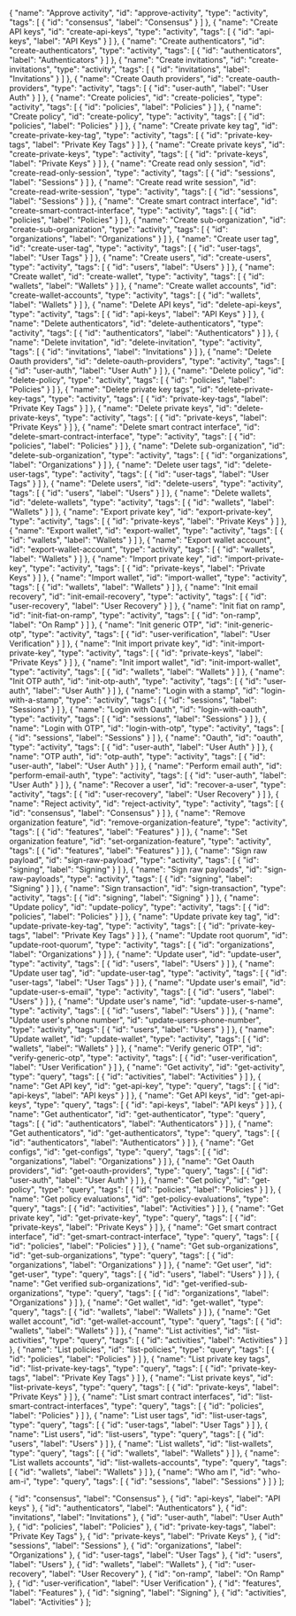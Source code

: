   {
    "name": "Approve activity",
    "id": "approve-activity",
    "type": "activity",
    "tags": [
      {
        "id": "consensus",
        "label": "Consensus"
      }
    ]
  },
  {
    "name": "Create API keys",
    "id": "create-api-keys",
    "type": "activity",
    "tags": [
      {
        "id": "api-keys",
        "label": "API Keys"
      }
    ]
  },
  {
    "name": "Create authenticators",
    "id": "create-authenticators",
    "type": "activity",
    "tags": [
      {
        "id": "authenticators",
        "label": "Authenticators"
      }
    ]
  },
  {
    "name": "Create invitations",
    "id": "create-invitations",
    "type": "activity",
    "tags": [
      {
        "id": "invitations",
        "label": "Invitations"
      }
    ]
  },
  {
    "name": "Create Oauth providers",
    "id": "create-oauth-providers",
    "type": "activity",
    "tags": [
      {
        "id": "user-auth",
        "label": "User Auth"
      }
    ]
  },
  {
    "name": "Create policies",
    "id": "create-policies",
    "type": "activity",
    "tags": [
      {
        "id": "policies",
        "label": "Policies"
      }
    ]
  },
  {
    "name": "Create policy",
    "id": "create-policy",
    "type": "activity",
    "tags": [
      {
        "id": "policies",
        "label": "Policies"
      }
    ]
  },
  {
    "name": "Create private key tag",
    "id": "create-private-key-tag",
    "type": "activity",
    "tags": [
      {
        "id": "private-key-tags",
        "label": "Private Key Tags"
      }
    ]
  },
  {
    "name": "Create private keys",
    "id": "create-private-keys",
    "type": "activity",
    "tags": [
      {
        "id": "private-keys",
        "label": "Private Keys"
      }
    ]
  },
  {
    "name": "Create read only session",
    "id": "create-read-only-session",
    "type": "activity",
    "tags": [
      {
        "id": "sessions",
        "label": "Sessions"
      }
    ]
  },
  {
    "name": "Create read write session",
    "id": "create-read-write-session",
    "type": "activity",
    "tags": [
      {
        "id": "sessions",
        "label": "Sessions"
      }
    ]
  },
  {
    "name": "Create smart contract interface",
    "id": "create-smart-contract-interface",
    "type": "activity",
    "tags": [
      {
        "id": "policies",
        "label": "Policies"
      }
    ]
  },
  {
    "name": "Create sub-organization",
    "id": "create-sub-organization",
    "type": "activity",
    "tags": [
      {
        "id": "organizations",
        "label": "Organizations"
      }
    ]
  },
  {
    "name": "Create user tag",
    "id": "create-user-tag",
    "type": "activity",
    "tags": [
      {
        "id": "user-tags",
        "label": "User Tags"
      }
    ]
  },
  {
    "name": "Create users",
    "id": "create-users",
    "type": "activity",
    "tags": [
      {
        "id": "users",
        "label": "Users"
      }
    ]
  },
  {
    "name": "Create wallet",
    "id": "create-wallet",
    "type": "activity",
    "tags": [
      {
        "id": "wallets",
        "label": "Wallets"
      }
    ]
  },
  {
    "name": "Create wallet accounts",
    "id": "create-wallet-accounts",
    "type": "activity",
    "tags": [
      {
        "id": "wallets",
        "label": "Wallets"
      }
    ]
  },
  {
    "name": "Delete API keys",
    "id": "delete-api-keys",
    "type": "activity",
    "tags": [
      {
        "id": "api-keys",
        "label": "API Keys"
      }
    ]
  },
  {
    "name": "Delete authenticators",
    "id": "delete-authenticators",
    "type": "activity",
    "tags": [
      {
        "id": "authenticators",
        "label": "Authenticators"
      }
    ]
  },
  {
    "name": "Delete invitation",
    "id": "delete-invitation",
    "type": "activity",
    "tags": [
      {
        "id": "invitations",
        "label": "Invitations"
      }
    ]
  },
  {
    "name": "Delete Oauth providers",
    "id": "delete-oauth-providers",
    "type": "activity",
    "tags": [
      {
        "id": "user-auth",
        "label": "User Auth"
      }
    ]
  },
  {
    "name": "Delete policy",
    "id": "delete-policy",
    "type": "activity",
    "tags": [
      {
        "id": "policies",
        "label": "Policies"
      }
    ]
  },
  {
    "name": "Delete private key tags",
    "id": "delete-private-key-tags",
    "type": "activity",
    "tags": [
      {
        "id": "private-key-tags",
        "label": "Private Key Tags"
      }
    ]
  },
  {
    "name": "Delete private keys",
    "id": "delete-private-keys",
    "type": "activity",
    "tags": [
      {
        "id": "private-keys",
        "label": "Private Keys"
      }
    ]
  },
  {
    "name": "Delete smart contract interface",
    "id": "delete-smart-contract-interface",
    "type": "activity",
    "tags": [
      {
        "id": "policies",
        "label": "Policies"
      }
    ]
  },
  {
    "name": "Delete sub-organization",
    "id": "delete-sub-organization",
    "type": "activity",
    "tags": [
      {
        "id": "organizations",
        "label": "Organizations"
      }
    ]
  },
  {
    "name": "Delete user tags",
    "id": "delete-user-tags",
    "type": "activity",
    "tags": [
      {
        "id": "user-tags",
        "label": "User Tags"
      }
    ]
  },
  {
    "name": "Delete users",
    "id": "delete-users",
    "type": "activity",
    "tags": [
      {
        "id": "users",
        "label": "Users"
      }
    ]
  },
  {
    "name": "Delete wallets",
    "id": "delete-wallets",
    "type": "activity",
    "tags": [
      {
        "id": "wallets",
        "label": "Wallets"
      }
    ]
  },
  {
    "name": "Export private key",
    "id": "export-private-key",
    "type": "activity",
    "tags": [
      {
        "id": "private-keys",
        "label": "Private Keys"
      }
    ]
  },
  {
    "name": "Export wallet",
    "id": "export-wallet",
    "type": "activity",
    "tags": [
      {
        "id": "wallets",
        "label": "Wallets"
      }
    ]
  },
  {
    "name": "Export wallet account",
    "id": "export-wallet-account",
    "type": "activity",
    "tags": [
      {
        "id": "wallets",
        "label": "Wallets"
      }
    ]
  },
  {
    "name": "Import private key",
    "id": "import-private-key",
    "type": "activity",
    "tags": [
      {
        "id": "private-keys",
        "label": "Private Keys"
      }
    ]
  },
  {
    "name": "Import wallet",
    "id": "import-wallet",
    "type": "activity",
    "tags": [
      {
        "id": "wallets",
        "label": "Wallets"
      }
    ]
  },
  {
    "name": "Init email recovery",
    "id": "init-email-recovery",
    "type": "activity",
    "tags": [
      {
        "id": "user-recovery",
        "label": "User Recovery"
      }
    ]
  },
  {
    "name": "Init fiat on ramp",
    "id": "init-fiat-on-ramp",
    "type": "activity",
    "tags": [
      {
        "id": "on-ramp",
        "label": "On Ramp"
      }
    ]
  },
  {
    "name": "Init generic OTP",
    "id": "init-generic-otp",
    "type": "activity",
    "tags": [
      {
        "id": "user-verification",
        "label": "User Verification"
      }
    ]
  },
  {
    "name": "Init import private key",
    "id": "init-import-private-key",
    "type": "activity",
    "tags": [
      {
        "id": "private-keys",
        "label": "Private Keys"
      }
    ]
  },
  {
    "name": "Init import wallet",
    "id": "init-import-wallet",
    "type": "activity",
    "tags": [
      {
        "id": "wallets",
        "label": "Wallets"
      }
    ]
  },
  {
    "name": "Init OTP auth",
    "id": "init-otp-auth",
    "type": "activity",
    "tags": [
      {
        "id": "user-auth",
        "label": "User Auth"
      }
    ]
  },
  {
    "name": "Login with a stamp",
    "id": "login-with-a-stamp",
    "type": "activity",
    "tags": [
      {
        "id": "sessions",
        "label": "Sessions"
      }
    ]
  },
  {
    "name": "Login with Oauth",
    "id": "login-with-oauth",
    "type": "activity",
    "tags": [
      {
        "id": "sessions",
        "label": "Sessions"
      }
    ]
  },
  {
    "name": "Login with OTP",
    "id": "login-with-otp",
    "type": "activity",
    "tags": [
      {
        "id": "sessions",
        "label": "Sessions"
      }
    ]
  },
  {
    "name": "Oauth",
    "id": "oauth",
    "type": "activity",
    "tags": [
      {
        "id": "user-auth",
        "label": "User Auth"
      }
    ]
  },
  {
    "name": "OTP auth",
    "id": "otp-auth",
    "type": "activity",
    "tags": [
      {
        "id": "user-auth",
        "label": "User Auth"
      }
    ]
  },
  {
    "name": "Perform email auth",
    "id": "perform-email-auth",
    "type": "activity",
    "tags": [
      {
        "id": "user-auth",
        "label": "User Auth"
      }
    ]
  },
  {
    "name": "Recover a user",
    "id": "recover-a-user",
    "type": "activity",
    "tags": [
      {
        "id": "user-recovery",
        "label": "User Recovery"
      }
    ]
  },
  {
    "name": "Reject activity",
    "id": "reject-activity",
    "type": "activity",
    "tags": [
      {
        "id": "consensus",
        "label": "Consensus"
      }
    ]
  },
  {
    "name": "Remove organization feature",
    "id": "remove-organization-feature",
    "type": "activity",
    "tags": [
      {
        "id": "features",
        "label": "Features"
      }
    ]
  },
  {
    "name": "Set organization feature",
    "id": "set-organization-feature",
    "type": "activity",
    "tags": [
      {
        "id": "features",
        "label": "Features"
      }
    ]
  },
  {
    "name": "Sign raw payload",
    "id": "sign-raw-payload",
    "type": "activity",
    "tags": [
      {
        "id": "signing",
        "label": "Signing"
      }
    ]
  },
  {
    "name": "Sign raw payloads",
    "id": "sign-raw-payloads",
    "type": "activity",
    "tags": [
      {
        "id": "signing",
        "label": "Signing"
      }
    ]
  },
  {
    "name": "Sign transaction",
    "id": "sign-transaction",
    "type": "activity",
    "tags": [
      {
        "id": "signing",
        "label": "Signing"
      }
    ]
  },
  {
    "name": "Update policy",
    "id": "update-policy",
    "type": "activity",
    "tags": [
      {
        "id": "policies",
        "label": "Policies"
      }
    ]
  },
  {
    "name": "Update private key tag",
    "id": "update-private-key-tag",
    "type": "activity",
    "tags": [
      {
        "id": "private-key-tags",
        "label": "Private Key Tags"
      }
    ]
  },
  {
    "name": "Update root quorum",
    "id": "update-root-quorum",
    "type": "activity",
    "tags": [
      {
        "id": "organizations",
        "label": "Organizations"
      }
    ]
  },
  {
    "name": "Update user",
    "id": "update-user",
    "type": "activity",
    "tags": [
      {
        "id": "users",
        "label": "Users"
      }
    ]
  },
  {
    "name": "Update user tag",
    "id": "update-user-tag",
    "type": "activity",
    "tags": [
      {
        "id": "user-tags",
        "label": "User Tags"
      }
    ]
  },
  {
    "name": "Update user's email",
    "id": "update-user-s-email",
    "type": "activity",
    "tags": [
      {
        "id": "users",
        "label": "Users"
      }
    ]
  },
  {
    "name": "Update user's name",
    "id": "update-user-s-name",
    "type": "activity",
    "tags": [
      {
        "id": "users",
        "label": "Users"
      }
    ]
  },
  {
    "name": "Update user's phone number",
    "id": "update-users-phone-number",
    "type": "activity",
    "tags": [
      {
        "id": "users",
        "label": "Users"
      }
    ]
  },
  {
    "name": "Update wallet",
    "id": "update-wallet",
    "type": "activity",
    "tags": [
      {
        "id": "wallets",
        "label": "Wallets"
      }
    ]
  },
  {
    "name": "Verify generic OTP",
    "id": "verify-generic-otp",
    "type": "activity",
    "tags": [
      {
        "id": "user-verification",
        "label": "User Verification"
      }
    ]
  },
  {
    "name": "Get activity",
    "id": "get-activity",
    "type": "query",
    "tags": [
      {
        "id": "activities",
        "label": "Activities"
      }
    ]
  },
  {
    "name": "Get API key",
    "id": "get-api-key",
    "type": "query",
    "tags": [
      {
        "id": "api-keys",
        "label": "API keys"
      }
    ]
  },
  {
    "name": "Get API keys",
    "id": "get-api-keys",
    "type": "query",
    "tags": [
      {
        "id": "api-keys",
        "label": "API keys"
      }
    ]
  },
  {
    "name": "Get authenticator",
    "id": "get-authenticator",
    "type": "query",
    "tags": [
      {
        "id": "authenticators",
        "label": "Authenticators"
      }
    ]
  },
  {
    "name": "Get authenticators",
    "id": "get-authenticators",
    "type": "query",
    "tags": [
      {
        "id": "authenticators",
        "label": "Authenticators"
      }
    ]
  },
  {
    "name": "Get configs",
    "id": "get-configs",
    "type": "query",
    "tags": [
      {
        "id": "organizations",
        "label": "Organizations"
      }
    ]
  },
  {
    "name": "Get Oauth providers",
    "id": "get-oauth-providers",
    "type": "query",
    "tags": [
      {
        "id": "user-auth",
        "label": "User Auth"
      }
    ]
  },
  {
    "name": "Get policy",
    "id": "get-policy",
    "type": "query",
    "tags": [
      {
        "id": "policies",
        "label": "Policies"
      }
    ]
  },
  {
    "name": "Get policy evaluations",
    "id": "get-policy-evaluations",
    "type": "query",
    "tags": [
      {
        "id": "activities",
        "label": "Activities"
      }
    ]
  },
  {
    "name": "Get private key",
    "id": "get-private-key",
    "type": "query",
    "tags": [
      {
        "id": "private-keys",
        "label": "Private Keys"
      }
    ]
  },
  {
    "name": "Get smart contract interface",
    "id": "get-smart-contract-interface",
    "type": "query",
    "tags": [
      {
        "id": "policies",
        "label": "Policies"
      }
    ]
  },
  {
    "name": "Get sub-organizations",
    "id": "get-sub-organizations",
    "type": "query",
    "tags": [
      {
        "id": "organizations",
        "label": "Organizations"
      }
    ]
  },
  {
    "name": "Get user",
    "id": "get-user",
    "type": "query",
    "tags": [
      {
        "id": "users",
        "label": "Users"
      }
    ]
  },
  {
    "name": "Get verified sub-organizations",
    "id": "get-verified-sub-organizations",
    "type": "query",
    "tags": [
      {
        "id": "organizations",
        "label": "Organizations"
      }
    ]
  },
  {
    "name": "Get wallet",
    "id": "get-wallet",
    "type": "query",
    "tags": [
      {
        "id": "wallets",
        "label": "Wallets"
      }
    ]
  },
  {
    "name": "Get wallet account",
    "id": "get-wallet-account",
    "type": "query",
    "tags": [
      {
        "id": "wallets",
        "label": "Wallets"
      }
    ]
  },
  {
    "name": "List activities",
    "id": "list-activities",
    "type": "query",
    "tags": [
      {
        "id": "activities",
        "label": "Activities"
      }
    ]
  },
  {
    "name": "List policies",
    "id": "list-policies",
    "type": "query",
    "tags": [
      {
        "id": "policies",
        "label": "Policies"
      }
    ]
  },
  {
    "name": "List private key tags",
    "id": "list-private-key-tags",
    "type": "query",
    "tags": [
      {
        "id": "private-key-tags",
        "label": "Private Key Tags"
      }
    ]
  },
  {
    "name": "List private keys",
    "id": "list-private-keys",
    "type": "query",
    "tags": [
      {
        "id": "private-keys",
        "label": "Private Keys"
      }
    ]
  },
  {
    "name": "List smart contract interfaces",
    "id": "list-smart-contract-interfaces",
    "type": "query",
    "tags": [
      {
        "id": "policies",
        "label": "Policies"
      }
    ]
  },
  {
    "name": "List user tags",
    "id": "list-user-tags",
    "type": "query",
    "tags": [
      {
        "id": "user-tags",
        "label": "User Tags"
      }
    ]
  },
  {
    "name": "List users",
    "id": "list-users",
    "type": "query",
    "tags": [
      {
        "id": "users",
        "label": "Users"
      }
    ]
  },
  {
    "name": "List wallets",
    "id": "list-wallets",
    "type": "query",
    "tags": [
      {
        "id": "wallets",
        "label": "Wallets"
      }
    ]
  },
  {
    "name": "List wallets accounts",
    "id": "list-wallets-accounts",
    "type": "query",
    "tags": [
      {
        "id": "wallets",
        "label": "Wallets"
      }
    ]
  },
  {
    "name": "Who am I",
    "id": "who-am-i",
    "type": "query",
    "tags": [
      {
        "id": "sessions",
        "label": "Sessions"
      }
    ]
  }
];

  {
    "id": "consensus",
    "label": "Consensus"
  },
  {
    "id": "api-keys",
    "label": "API keys"
  },
  {
    "id": "authenticators",
    "label": "Authenticators"
  },
  {
    "id": "invitations",
    "label": "Invitations"
  },
  {
    "id": "user-auth",
    "label": "User Auth"
  },
  {
    "id": "policies",
    "label": "Policies"
  },
  {
    "id": "private-key-tags",
    "label": "Private Key Tags"
  },
  {
    "id": "private-keys",
    "label": "Private Keys"
  },
  {
    "id": "sessions",
    "label": "Sessions"
  },
  {
    "id": "organizations",
    "label": "Organizations"
  },
  {
    "id": "user-tags",
    "label": "User Tags"
  },
  {
    "id": "users",
    "label": "Users"
  },
  {
    "id": "wallets",
    "label": "Wallets"
  },
  {
    "id": "user-recovery",
    "label": "User Recovery"
  },
  {
    "id": "on-ramp",
    "label": "On Ramp"
  },
  {
    "id": "user-verification",
    "label": "User Verification"
  },
  {
    "id": "features",
    "label": "Features"
  },
  {
    "id": "signing",
    "label": "Signing"
  },
  {
    "id": "activities",
    "label": "Activities"
  }
];